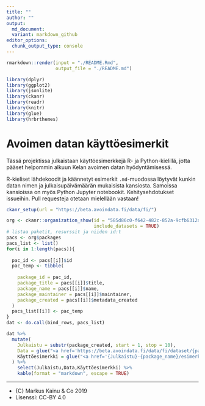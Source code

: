 ```yaml
---
title: ""
author: ""
output:
  md_document:
  variant: markdown_github
editor_options: 
  chunk_output_type: console
---
```




```r
rmarkdown::render(input = "./README.Rmd", 
                  output_file = "./README.md")
```

```r
library(dplyr)
library(ggplot2)
library(jsonlite)
library(ckanr)
library(readr)
library(knitr)
library(glue)
library(hrbrthemes)
```

Avoimen datan käyttöesimerkit
=========================================

Tässä projektissa julkaistaan käyttöesimerkkejä R- ja Python-kielillä, jotta pääset helpommin alkuun Kelan avoimen datan hyödyntämisessä.

R-kieliset lähdekoodit ja käännetyt esimerkit `.md`-muodossa löytyvät kunkin datan nimen ja julkaisupäivämäärän mukaisista kansiosta. Samoissa kansioissa on myös Python Jupyter notebookit. Kehitysehdotukset issueihin. Pull requesteja otetaan mielellään vastaan!


```r
ckanr_setup(url = "https://beta.avoindata.fi/data/fi/")

org <- ckanr::organization_show(id = "585d86c0-f642-482c-852a-9cfb6312a5eb", 
                                include_datasets = TRUE)
# listaa paketit, resurssit ja niiden id:t
pacs <- org$packages
pacs_list <- list()
for(i in 1:length(pacs)){
  
  pac_id <- pacs[[i]]$id
  pac_temp <- tibble(
    
    package_id = pac_id,
    package_title = pacs[[i]]$title,
    package_name = pacs[[i]]$name,
    package_maintainer = pacs[[i]]$maintainer,
    package_created = pacs[[i]]$metadata_created
  )
  pacs_list[[i]] <- pac_temp
}
dat <- do.call(bind_rows, pacs_list)

dat %>% 
  mutate(
    Julkaistu = substr(package_created, start = 1, stop = 10),
    Data = glue("<a href='https://beta.avoindata.fi/data/fi/dataset/{package_name}'>{package_title}</a>"),
    Käyttöesimerkki = glue("<a href='{Julkaistu}-{package_name}/esimerkki_R.md'>R</a>/<a href='{Julkaistu}-{package_name}/esimerkki_python.ipynb'>Python</a>")
  ) %>% 
    select(Julkaistu,Data,Käyttöesimerkki) %>% 
    kable(format = "markdown", escape = TRUE)
```


***

- {C} Markus Kainu & Co 2019
- Lisenssi: CC-BY 4.0

